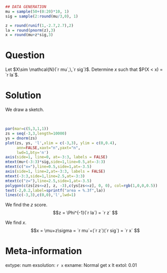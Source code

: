 ```r
## DATA GENERATION
mu = sample(50+(0:20)*10, 1)
sig = sample(2:round(mu/3,0), 1)

z = round(runif(1,-2.7,2.7),2)
la = round(pnorm(z),3)
x = round(mu+z*sig,3)
```

Question
========

Let $X\sim \mathcal{N}(`r mu`,\,`r sig`)$. Determine $x$ such that $P(X < x) = `r la`$.


Solution
========

We draw a sketch.

\
```r
par(mar=c(5,3,1,1))
zs = seq(-3,3,length=10000)
ys = dnorm(zs)
plot(zs, ys, 'l',xlim = c(-3,3), ylim = c(0,0.4),
     ann=FALSE,xaxt="n",yaxt="n",
     lwd=1,bty='n')
axis(side=1, line=0, at=-3:3, labels = FALSE)
mtext(mu+(-3:3)*sig,side=1,line=0.5,at=-3:3)
mtext(c("x="),line=0.5,side=1,at=-3.5)
axis(side=1, line=2,at=-3:3, labels = FALSE)
mtext(-3:3,side=1,line=2.5,at=-3:3)
mtext(c("z="),line=2.5,side=1,at=-3.5)
polygon(c(zs[zs<=z], z, -3),c(ys[zs<=z], 0, 0), col=rgb(1,0,0,0.5))
text(-2,0.2,label=sprintf("area = %.3f",la))
lines(c(-3,3),c(0,0),'l',lwd=1)
```

We find the $z$ score.
$$z = \Phi^{-1}(`r la`) = `r z` $$

We find $x$.
$$x = \mu+z\sigma = `r mu`+(`r z`)(`r sig`) = `r x` $$


Meta-information
============
extype: num
exsolution: `r x`
exname: Normal get x lt
extol: 0.01
